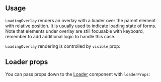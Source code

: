 

## Usage

`LoadingOverlay` renders an overlay with a loader over the parent element with relative position.
It is usually used to indicate loading state of forms.
Note that elements under overlay are still focusable with keyboard, remember to add additional logic to handle this case.

`LoadingOverlay` rendering is controlled by `visible` prop:

<Demo data={LoadingOverlayDemos.usage} />

## Loader props

You can pass props down to the [Loader](/core/loader) component with `loaderProps`:

<Demo data={LoadingOverlayDemos.loaderProps} />

